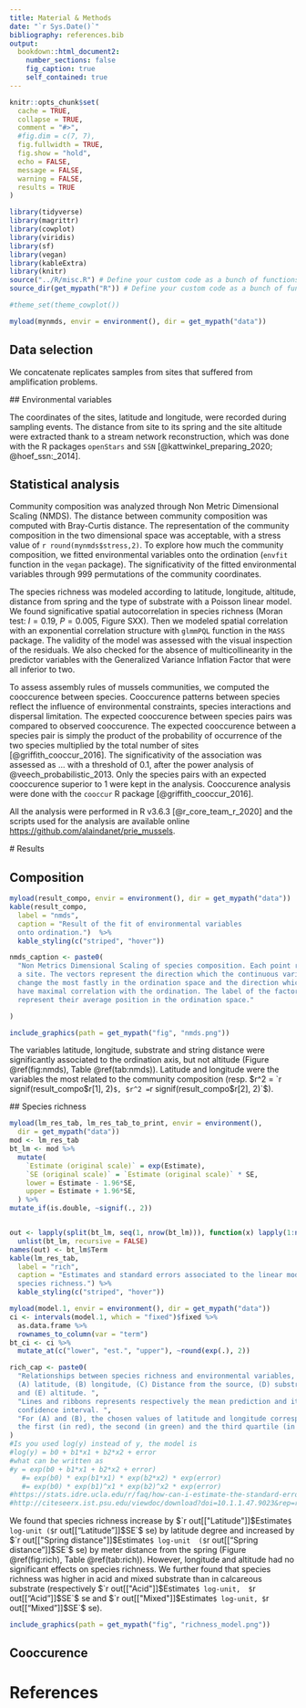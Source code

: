 ```yaml
---
title: Material & Methods
date: "`r Sys.Date()`"
bibliography: references.bib
output:
  bookdown::html_document2:
    number_sections: false 
    fig_caption: true
    self_contained: true 
---
```


```r
knitr::opts_chunk$set(
  cache = TRUE,
  collapse = TRUE,
  comment = "#>",
  #fig.dim = c(7, 7),
  fig.fullwidth = TRUE,
  fig.show = "hold",
  echo = FALSE,
  message = FALSE,
  warning = FALSE,
  results = TRUE 
)

library(tidyverse)
library(magrittr)
library(cowplot)
library(viridis)
library(sf)
library(vegan)
library(kableExtra)
library(knitr)
source("../R/misc.R") # Define your custom code as a bunch of functions.
source_dir(get_mypath("R")) # Define your custom code as a bunch of functions.

#theme_set(theme_cowplot())

```
```r
myload(mynmds, envir = environment(), dir = get_mypath("data"))
```


## Data selection

We concatenate replicates samples from sites that suffered from amplification
problems.

## Environmental variables

The coordinates of the sites, latitude and longitude, were recorded during
sampling events. The distance from site to its spring and the site altitude were
extracted thank to a stream network reconstruction, which was done with the R
packages `openStars` and `SSN` [@kattwinkel_preparing_2020; @hoef_ssn:_2014].

## Statistical analysis

Community composition was analyzed through Non Metric Dimensional Scaling
(NMDS). The distance between community composition was computed with Bray-Curtis
distance. The representation of the community composition in the two dimensional
space was acceptable, with a stress value of `r round(mynmds$stress,2)`. To
explore how much the community composition, we fitted environmental variables
onto the ordination (`envfit` function in the `vegan` package). The
significativity of the fitted environmental variables through 999 permutations
of the community coordinates.

The species richness was modeled according to latitude, longitude, altitude,
distance from spring and the type of substrate with a
Poisson linear model. We found significative spatial autocorrelation in species
richness (Moran test: $I = 0.19$, $P = 0.005$, Figure SXX). Then we modeled
spatial correlation with an exponential correlation structure with `glmmPQL`
function in the `MASS` package. The validity of the model was assessed with the
visual inspection of the residuals. We also checked for the absence of
multicollinearity in the predictor variables with the Generalized Variance
Inflation Factor that were all inferior to two.

To assess assembly rules of mussels communities, we computed the cooccurence between
species. Cooccurence patterns between species reflect the influence of
environmental constraints, species interactions and dispersal limitation. The
expected cooccurence between species pairs was compared to observed cooccurence.
The expected cooccurence between a species pair is simply the product of the
probability of occurrence of the two species multiplied by the total number of
sites [@griffith_cooccur_2016]. The significativity of the association was
assessed as ... with a threshold of 0.1, after the power analysis of
@veech_probabilistic_2013. Only the species pairs with an expected cooccurence
superior to 1 were kept in the analysis. Cooccurence analysis were done with the
`cooccur` R package [@griffith_cooccur_2016].

All the analysis were performed in R v3.6.3 [@r_core_team_r_2020] and the
scripts used for the analysis are available online [https://github.com/alaindanet/prie_mussels](https://github.com/alaindanet/prie_mussels).

# Results

## Composition

```r
myload(result_compo, envir = environment(), dir = get_mypath("data"))
kable(result_compo,
  label = "nmds",
  caption = "Result of the fit of environmental variables
  onto ordination.")  %>%
  kable_styling(c("striped", "hover"))

```


```r
nmds_caption <- paste0(
  "Non Metrics Dimensional Scaling of species composition. Each point represent
  a site. The vectors represent the direction which the continuous variables
  change the most fastly in the ordination space and the direction which they
  have maximal correlation with the ordination. The label of the factors
  represent their average position in the ordination space."

) 
```

```r
include_graphics(path = get_mypath("fig", "nmds.png"))
```
The variables latitude, longitude, substrate and string distance were
significantly associated to the ordination axis, but not altitude (Figure
\@ref(fig:nmds), Table \@ref(tab:nmds)). Latitude and longitude were the
variables the most related to the community composition 
(resp. $r^2 = `r signif(result_compo$r[1], 2)`$,
$r^2 = `r signif(result_compo$r[2], 2)`$). 


## Species richness

```r
myload(lm_res_tab, lm_res_tab_to_print, envir = environment(),
  dir = get_mypath("data"))
mod <- lm_res_tab
bt_lm <- mod %>%
  mutate(
    `Estimate (original scale)` = exp(Estimate),
    `SE (original scale)` = `Estimate (original scale)` * SE,
    lower = Estimate - 1.96*SE, 
    upper = Estimate + 1.96*SE, 
  ) %>%
mutate_if(is.double, ~signif(., 2))


out <- lapply(split(bt_lm, seq(1, nrow(bt_lm))), function(x) lapply(1:nrow(x), head, x = x)) %>%
  unlist(bt_lm, recursive = FALSE)
names(out) <- bt_lm$Term
kable(lm_res_tab,
  label = "rich",
  caption = "Estimates and standard errors associated to the linear model of
  species richness.") %>%
  kable_styling(c("striped", "hover"))
```
```r
myload(model.1, envir = environment(), dir = get_mypath("data"))
ci <- intervals(model.1, which = "fixed")$fixed %>%
  as.data.frame %>%
  rownames_to_column(var = "term")
bt_ci <- ci %>% 
  mutate_at(c("lower", "est.", "upper"), ~round(exp(.), 2))
```


```r
rich_cap <- paste0(
  "Relationships between species richness and environmental variables, namely
  (A) latitude, (B) longitude, (C) Distance from the source, (D) substrate type
  and (E) altitude. ",
  "Lines and ribbons represents respectively the mean prediction and its 95%
  confidence interval. ",
  "For (A) and (B), the chosen values of latitude and longitude correspond to
  the first (in red), the second (in green) and the third quartile (in blue)."
)
#Is you used log(y) instead of y, the model is
#log(y) = b0 + b1*x1 + b2*x2 + error
#what can be written as
#y = exp(b0 + b1*x1 + b2*x2 + error)
   #= exp(b0) * exp(b1*x1) * exp(b2*x2) * exp(error)
   #= exp(b0) * exp(b1)^x1 * exp(b2)^x2 * exp(error)
#https://stats.idre.ucla.edu/r/faq/how-can-i-estimate-the-standard-error-of-transformed-regression-parameters-in-r-using-the-delta-method/
#http://citeseerx.ist.psu.edu/viewdoc/download?doi=10.1.1.47.9023&rep=rep1&type=pdf
```

We found that species richness increase by $`r out[["Latitude"]]$Estimate`$
log-unit ($`r out[["Latitude"]]$SE`$ se) by latitude degree and increased by
$`r out[["Spring distance"]]$Estimate`$ log-unit 
($`r out[["Spring distance"]]$SE`$ se) by meter distance from the spring (Figure
\@ref(fig:rich), Table \@ref(tab:rich)).
However, longitude and
altitude had no significant effects on species richness. We further found that
species richness was higher in acid and mixed substrate than in calcareous
substrate (respectively $`r out[["Acid"]]$Estimate`$ log-unit, 
$`r out[["Acid"]]$SE`$ se and $`r out[["Mixed"]]$Estimate`$ log-unit,
$`r out[["Mixed"]]$SE`$ se).

```r
include_graphics(path = get_mypath("fig", "richness_model.png"))
```

## Cooccurence


# References
